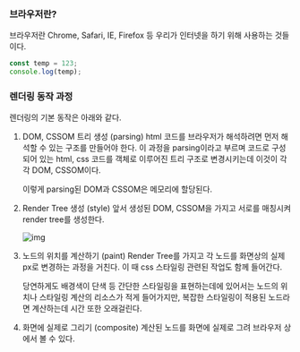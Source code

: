 ### 브라우저란?

브라우저란 Chrome, Safari, IE, Firefox 등 우리가 인터넷을 하기 위해 사용하는 것들이다.

```javascript
const temp = 123;
console.log(temp);
```

### 렌더링 동작 과정

렌더링의 기본 동작은 아래와 같다.

1. DOM, CSSOM 트리 생성 (parsing)
   html 코드를 브라우저가 해석하려면 먼저 해석할 수 있는 구조를 만들어야 한다.
   이 과정을 parsing이라고 부르며 코드로 구성되어 있는 html, css 코드를 객체로 이루어진 트리 구조로 변경시키는데 이것이 각각 DOM, CSSOM이다.

   이렇게 parsing된 DOM과 CSSOM은 메모리에 할당된다.

2. Render Tree 생성 (style)
   앞서 생성된 DOM, CSSOM을 가지고 서로를 매칭시켜 render tree를 생성한다.

   ![img](https://www.google.com/imgres?imgurl=https%3A%2F%2Ftecoble.techcourse.co.kr%2Fstatic%2F1d5973bb2abd4ea8580e2d6f9f286640%2F1805d%2F2021-10-24-browser-rendering-1.png&tbnid=yiD60RXtIxgHBM&vet=12ahUKEwjTxIbx98b_AhUHad4KHcekA-UQMygCegUIARDGAQ..i&imgrefurl=https%3A%2F%2Ftecoble.techcourse.co.kr%2Fpost%2F2021-10-24-browser-rendering%2F&docid=zy13HXTezSAAzM&w=1746&h=440&q=%EB%B8%8C%EB%9D%BC%EC%9A%B0%EC%A0%80%20%EB%A0%8C%EB%8D%94%EB%A7%81&ved=2ahUKEwjTxIbx98b_AhUHad4KHcekA-UQMygCegUIARDGAQ)

3. 노드의 위치를 계산하기 (paint)
   Render Tree를 가지고 각 노드를 화면상의 실제 px로 변경하는 과정을 거친다. 이 때 css 스타일링 관련된 작업도 함께 들어간다.

   당연하게도 배경색이 단색 등 간단한 스타일링을 표현하는데에 있어서는 노드의 위치나 스타일링 계산의 리소스가 적게 들어가지만, 복잡한 스타일링이 적용된 노드라면 계산하는데 시간 또한 오래걸린다.

4. 화면에 실제로 그리기 (composite)
   계산된 노드를 화면에 실제로 그려 브라우저 상에서 볼 수 있다.
